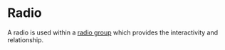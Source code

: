 
<Meta title="design system/atoms/radio" />

# Radio

A radio is used within a [radio group](/story/design-system-molecules-radio-group--radio-group) which provides the interactivity and relationship.

<Canvas>
  <Story name="radio">
    <Radio />
  </Story>
</Canvas>